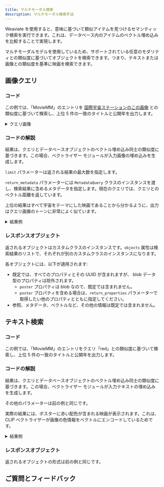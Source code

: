 ```yaml
---
title: マルチモーダル検索
description: マルチモーダル検索手法
---
```



 Weaviate を使用すると、意味に基づいて類似アイテムを見つけるセマンティック検索を実行できます。これは、データベース内のアイテムのベクトル埋め込みを比較することで実現します。  

マルチモーダルモデルを使用しているため、サポートされている任意のモダリティとの類似度に基づいてオブジェクトを検索できます。つまり、テキストまたは画像との類似度を基準に映画を検索できます。  

## <i class="fa-solid fa-square-chevron-right"></i> 画像クエリ

### <i class="fa-solid fa-code"></i> コード

この例では、「MovieMM」のエントリを [国際宇宙ステーションのこの画像](https://upload.wikimedia.org/wikipedia/commons/thumb/0/04/International_Space_Station_after_undocking_of_STS-132.jpg/440px-International_Space_Station_after_undocking_of_STS-132.jpg) との類似度に基づいて検索し、上位 5 件の一致のタイトルと公開年を出力します。

<details>
  <summary>クエリ画像</summary>

![国際宇宙ステーション](https://upload.wikimedia.org/wikipedia/commons/thumb/0/04/International_Space_Station_after_undocking_of_STS-132.jpg/440px-International_Space_Station_after_undocking_of_STS-132.jpg)

</details>

<FilteredTextBlock
  text={PyCode}
  startMarker="# MetadataMultimodalSearch"
  endMarker="# END MetadataMultimodalSearch"
  language="py"
/>

### <i class="fa-solid fa-chalkboard"></i> コードの解説

結果は、クエリとデータベースオブジェクトのベクトル埋め込み同士の類似度に基づきます。この場合、ベクトライザー モジュールが入力画像の埋め込みを生成します。  

`limit` パラメーターは返される結果の最大数を指定します。  

`return_metadata` パラメーターには `MetadataQuery` クラスのインスタンスを渡し、検索結果に含めるメタデータを指定します。現在のクエリでは、クエリとのベクトル距離を返しています。  

上位の結果はすべて宇宙をテーマにした映画であることから分かるように、出力はクエリ画像のトーンに非常によく似ています。  

<details>
  <summary>結果例</summary>

上位 5 件のポスター:  
<img src="https://raw.githubusercontent.com/weaviate-tutorials/edu-datasets/main/posters/157336_poster.jpg" alt="Interstellar" width="200" />  
<img src="https://raw.githubusercontent.com/weaviate-tutorials/edu-datasets/main/posters/49047_poster.jpg" alt="Gravity" width="200" />  
<img src="https://raw.githubusercontent.com/weaviate-tutorials/edu-datasets/main/posters/329865_poster.jpg" alt="Arrival" width="200" />  
<img src="https://raw.githubusercontent.com/weaviate-tutorials/edu-datasets/main/posters/95_poster.jpg" alt="Armageddon" width="200" />  
<img src="https://raw.githubusercontent.com/weaviate-tutorials/edu-datasets/main/posters/929_poster.jpg" alt="Godzilla" width="200" />  

Weaviate output:

```text
Interstellar 2014 157336
Distance to query: 0.354

Gravity 2013 49047
Distance to query: 0.384

Arrival 2016 329865
Distance to query: 0.386

Armageddon 1998 95
Distance to query: 0.400

Godzilla 1998 929
Distance to query: 0.441
```

</details>

### <i class="fa-solid fa-chalkboard"></i> レスポンスオブジェクト

返されるオブジェクトはカスタムクラスのインスタンスです。`objects` 属性は検索結果のリストで、それぞれが別のカスタムクラスのインスタンスになります。

各オブジェクトには、以下が適用されます:  
- 既定では、すべてのプロパティとその UUID が含まれますが、 blob データ型のプロパティは除外されます。  
    - `poster` プロパティは blob なので、既定では含まれません。  
    - `poster` プロパティを含める場合は、`return_properties` パラメーターで取得したい他のプロパティとともに指定してください。  
- 参照、メタデータ、ベクトルなど、その他の情報は既定では含まれません。  


## <i class="fa-solid fa-square-chevron-right"></i> テキスト検索

### <i class="fa-solid fa-code"></i> コード

この例では、「MovieMM」のエントリをクエリ「red」との類似度に基づいて検索し、上位 5 件の一致のタイトルと公開年を出力します。

<FilteredTextBlock
  text={PyCode}
  startMarker="# MetadataSemanticSearch"
  endMarker="# END MetadataSemanticSearch"
  language="py"
/>

### <i class="fa-solid fa-chalkboard"></i> コードの解説

結果は、クエリとデータベースオブジェクトのベクトル埋め込み同士の類似度に基づきます。この場合、ベクトライザー モジュールが入力テキストの埋め込みを生成します。  

その他のパラメーターは前の例と同じです。  

実際の結果には、ポスターに赤い配色が含まれる映画が表示されます。これは、 CLIP ベクトライザーが画像の色情報をベクトルにエンコードしているためです。  

<details>
  <summary>結果例</summary>

上位 5 件のポスター:  
<img src="https://raw.githubusercontent.com/weaviate-tutorials/edu-datasets/main/posters/383498_poster.jpg" alt="Deadpool 2" width="200" />  
<img src="https://raw.githubusercontent.com/weaviate-tutorials/edu-datasets/main/posters/338762_poster.jpg" alt="Bloodshot" width="200" />  
<img src="https://raw.githubusercontent.com/weaviate-tutorials/edu-datasets/main/posters/293660_poster.jpg" alt="Deadpool" width="200" />  
<img src="https://raw.githubusercontent.com/weaviate-tutorials/edu-datasets/main/posters/1271_poster.jpg" alt="300" width="200" />  
<img src="https://raw.githubusercontent.com/weaviate-tutorials/edu-datasets/main/posters/1669_poster.jpg" alt="The Hunt for Red October" width="200" />  

Weaviate output:

```text
Deadpool 2 2018 383498
Distance to query: 0.670

Bloodshot 2020 338762
Distance to query: 0.677

Deadpool 2016 293660
Distance to query: 0.678

300 2007 1271
Distance to query: 0.682

The Hunt for Red October 1990 1669
Distance to query: 0.683
```

</details>

### <i class="fa-solid fa-chalkboard"></i> レスポンスオブジェクト

返されるオブジェクトの形式は前の例と同じです。  


## ご質問とフィードバック


<DocsFeedback/>